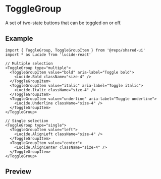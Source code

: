 
<Meta of={Stories} />

# ToggleGroup

A set of two-state buttons that can be toggled on or off.

## Example

```tsx
import { ToggleGroup, ToggleGroupItem } from '@repo/shared-ui'
import * as Lucide from 'lucide-react'

// Multiple selection
<ToggleGroup type="multiple">
  <ToggleGroupItem value="bold" aria-label="Toggle bold">
    <Lucide.Bold className="size-4" />
  </ToggleGroupItem>
  <ToggleGroupItem value="italic" aria-label="Toggle italic">
    <Lucide.Italic className="size-4" />
  </ToggleGroupItem>
  <ToggleGroupItem value="underline" aria-label="Toggle underline">
    <Lucide.Underline className="size-4" />
  </ToggleGroupItem>
</ToggleGroup>

// Single selection
<ToggleGroup type="single">
  <ToggleGroupItem value="left">
    <Lucide.AlignLeft className="size-4" />
  </ToggleGroupItem>
  <ToggleGroupItem value="center">
    <Lucide.AlignCenter className="size-4" />
  </ToggleGroupItem>
</ToggleGroup>
```

## Preview

<Primary />
